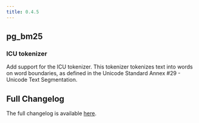 ```yaml
---
title: 0.4.5
---
```


## pg_bm25

### ICU tokenizer

Add support for the ICU tokenizer. This tokenizer tokenizes text into words on word boundaries, as defined in the Unicode Standard Annex #29 - Unicode Text Segmentation.

## Full Changelog

The full changelog is available [here](https://github.com/paradedb/paradedb/releases/tag/v0.4.5).

